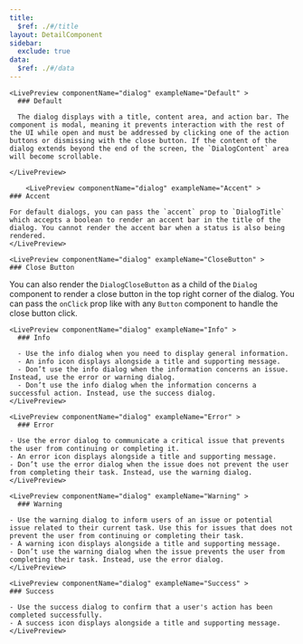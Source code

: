 ```yaml
---
title:
  $ref: ./#/title
layout: DetailComponent
sidebar:
  exclude: true
data:
  $ref: ./#/data
---
```


<LivePreviewControls>

    <LivePreview componentName="dialog" exampleName="Default" >
      ### Default

      The dialog displays with a title, content area, and action bar. The component is modal, meaning it prevents interaction with the rest of the UI while open and must be addressed by clicking one of the action buttons or dismissing with the close button. If the content of the dialog extends beyond the end of the screen, the `DialogContent` area will become scrollable.

    </LivePreview>

        <LivePreview componentName="dialog" exampleName="Accent" >
    ### Accent

    For default dialogs, you can pass the `accent` prop to `DialogTitle` which accepts a boolean to render an accent bar in the title of the dialog. You cannot render the accent bar when a status is also being rendered.
    </LivePreview>

    <LivePreview componentName="dialog" exampleName="CloseButton" >
    ### Close Button

You can also render the `DialogCloseButton` as a child of the `Dialog` component to render a close button in the top right corner of the dialog. You can pass the `onClick` prop like with any `Button` component to handle the close button click.
</LivePreview>

    <LivePreview componentName="dialog" exampleName="Info" >
      ### Info

      - Use the info dialog when you need to display general information.
      - An info icon displays alongside a title and supporting message.
      - Don’t use the info dialog when the information concerns an issue. Instead, use the error or warning dialog.
      - Don’t use the info dialog when the information concerns a successful action. Instead, use the success dialog.
    </LivePreview>

    <LivePreview componentName="dialog" exampleName="Error" >
      ### Error

    - Use the error dialog to communicate a critical issue that prevents the user from continuing or completing it.
    - An error icon displays alongside a title and supporting message.
    - Don’t use the error dialog when the issue does not prevent the user from completing their task. Instead, use the warning dialog.
    </LivePreview>

    <LivePreview componentName="dialog" exampleName="Warning" >
      ### Warning

    - Use the warning dialog to inform users of an issue or potential issue related to their current task. Use this for issues that does not prevent the user from continuing or completing their task.
    - A warning icon displays alongside a title and supporting message.
    - Don’t use the warning dialog when the issue prevents the user from completing their task. Instead, use the error dialog.
    </LivePreview>

    <LivePreview componentName="dialog" exampleName="Success" >
    ### Success

    - Use the success dialog to confirm that a user's action has been completed successfully.
    - A success icon displays alongside a title and supporting message.
    </LivePreview>

</LivePreviewControls>
